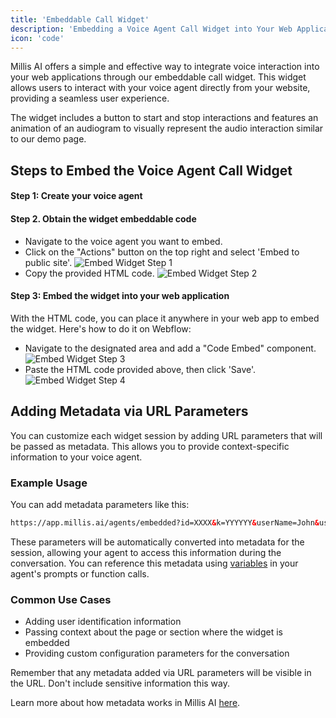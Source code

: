 ```yaml
---
title: 'Embeddable Call Widget'
description: 'Embedding a Voice Agent Call Widget into Your Web Application'
icon: 'code'
---
```


Millis AI offers a simple and effective way to integrate voice interaction into your web applications through our embeddable call widget. This widget allows users to interact with your voice agent directly from your website, providing a seamless user experience.

The widget includes a button to start and stop interactions and features an animation of an audiogram to visually represent the audio interaction similar to our demo page.

## Steps to Embed the Voice Agent Call Widget

#### Step 1: Create your voice agent

#### Step 2. Obtain the widget embeddable code

- Navigate to the voice agent you want to embed.
- Click on the "Actions" button on the top right and select 'Embed to public site'.
![Embed Widget Step 1](/images/embed-1.png)
- Copy the provided HTML code.
![Embed Widget Step 2](/images/embed-2.png)

#### Step 3: Embed the widget into your web application

With the HTML code, you can place it anywhere in your web app to embed the widget. Here's how to do it on Webflow:

- Navigate to the designated area and add a "Code Embed" component.
![Embed Widget Step 3](/images/embed-3.png)
- Paste the HTML code provided above, then click 'Save'.
![Embed Widget Step 4](/images/embed-4.png)

## Adding Metadata via URL Parameters

You can customize each widget session by adding URL parameters that will be passed as metadata. This allows you to provide context-specific information to your voice agent.

### Example Usage

You can add metadata parameters like this:

```html
https://app.millis.ai/agents/embedded?id=XXXX&k=YYYYYY&userName=John&userType=premium
```

These parameters will be automatically converted into metadata for the session, allowing your agent to access this information during the conversation. You can reference this metadata using [variables](/core-concepts/variables) in your agent's prompts or function calls.

### Common Use Cases

- Adding user identification information
- Passing context about the page or section where the widget is embedded
- Providing custom configuration parameters for the conversation

<Tip>
Remember that any metadata added via URL parameters will be visible in the URL. Don't include sensitive information this way.
</Tip>

Learn more about how metadata works in Millis AI [here](/core-concepts/metadata).